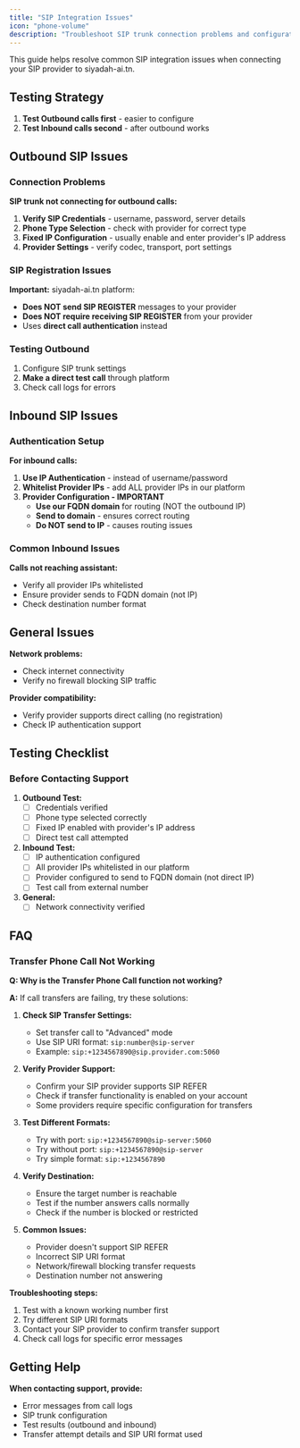 ```yaml
---
title: "SIP Integration Issues"
icon: "phone-volume"
description: "Troubleshoot SIP trunk connection problems and configuration issues"
---
```


This guide helps resolve common SIP integration issues when connecting your SIP provider to siyadah-ai.tn.

## Testing Strategy

1. **Test Outbound calls first** - easier to configure
2. **Test Inbound calls second** - after outbound works

## Outbound SIP Issues

### Connection Problems

**SIP trunk not connecting for outbound calls:**

1. **Verify SIP Credentials** - username, password, server details
2. **Phone Type Selection** - check with provider for correct type
3. **Fixed IP Configuration** - usually enable and enter provider's IP address
4. **Provider Settings** - verify codec, transport, port settings

### SIP Registration Issues

**Important:** siyadah-ai.tn platform:
- **Does NOT send SIP REGISTER** messages to your provider
- **Does NOT require receiving SIP REGISTER** from your provider
- Uses **direct call authentication** instead

### Testing Outbound

1. Configure SIP trunk settings
2. **Make a direct test call** through platform
3. Check call logs for errors

## Inbound SIP Issues

### Authentication Setup

**For inbound calls:**

1. **Use IP Authentication** - instead of username/password
2. **Whitelist Provider IPs** - add ALL provider IPs in our platform
3. **Provider Configuration - IMPORTANT**
   - **Use our FQDN domain** for routing (NOT the outbound IP)
   - **Send to domain** - ensures correct routing
   - **Do NOT send to IP** - causes routing issues

### Common Inbound Issues

**Calls not reaching assistant:**
- Verify all provider IPs whitelisted
- Ensure provider sends to FQDN domain (not IP)
- Check destination number format

## General Issues

**Network problems:**
- Check internet connectivity
- Verify no firewall blocking SIP traffic

**Provider compatibility:**
- Verify provider supports direct calling (no registration)
- Check IP authentication support

## Testing Checklist

### Before Contacting Support

1. **Outbound Test:**
   - [ ] Credentials verified
   - [ ] Phone type selected correctly
   - [ ] Fixed IP enabled with provider's IP address
   - [ ] Direct test call attempted

2. **Inbound Test:**
   - [ ] IP authentication configured
   - [ ] All provider IPs whitelisted in our platform
   - [ ] Provider configured to send to FQDN domain (not direct IP)
   - [ ] Test call from external number

3. **General:**
   - [ ] Network connectivity verified

## FAQ

### Transfer Phone Call Not Working

**Q: Why is the Transfer Phone Call function not working?**

**A:** If call transfers are failing, try these solutions:

1. **Check SIP Transfer Settings:**
   - Set transfer call to "Advanced" mode
   - Use SIP URI format: `sip:number@sip-server`
   - Example: `sip:+1234567890@sip.provider.com:5060`

2. **Verify Provider Support:**
   - Confirm your SIP provider supports SIP REFER
   - Check if transfer functionality is enabled on your account
   - Some providers require specific configuration for transfers

3. **Test Different Formats:**
   - Try with port: `sip:+1234567890@sip-server:5060`
   - Try without port: `sip:+1234567890@sip-server`
   - Try simple format: `sip:+1234567890`

4. **Verify Destination:**
   - Ensure the target number is reachable
   - Test if the number answers calls normally
   - Check if the number is blocked or restricted

5. **Common Issues:**
   - Provider doesn't support SIP REFER
   - Incorrect SIP URI format
   - Network/firewall blocking transfer requests
   - Destination number not answering

**Troubleshooting steps:**
1. Test with a known working number first
2. Try different SIP URI formats
3. Contact your SIP provider to confirm transfer support
4. Check call logs for specific error messages

## Getting Help

**When contacting support, provide:**
- Error messages from call logs
- SIP trunk configuration
- Test results (outbound and inbound)
- Transfer attempt details and SIP URI format used
